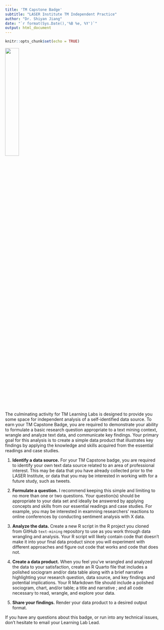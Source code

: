 ```yaml
---
title: 'TM Capstone Badge'
subtitle: "LASER Institute TM Independent Practice"
author: "Dr. Shiyan Jiang"
date: "`r format(Sys.Date(),'%B %e, %Y')`"
output: html_document
---
```


```r
knitr::opts_chunk$set(echo = TRUE)
```

![](img/tmb.png){width="30%"}

The culminating activity for TM Learning Labs is designed to provide you some space for independent analysis of a self-identified data source. To earn your TM Capstone Badge, you are required to demonstrate your ability to formulate a basic research question appropriate to a text mining context, wrangle and analyze text data, and communicate key findings. Your primary goal for this analysis is to create a simple data product that illustrates key findings by applying the knowledge and skills acquired from the essential readings and case studies.

1.  **Identify a data source.** For your TM Capstone badge, you are required to identify your own text data source related to an area of professional interest. This may be data that you have already collected prior to the LASER Institute, or data that you may be interested in working with for a future study, such as tweets.

2.  **Formulate a question.** I recommend keeping this simple and limiting to no more than one or two questions. Your question(s) should be appropriate to your data set and ideally be answered by applying concepts and skills from our essential readings and case studies. For example, you may be interested in examning researchers' reactions to online conferences by conducting sentiment analysis with X data.

3.  **Analyze the data.** Create a new R script in the R project you cloned from GitHub `text-mining` repository to use as you work through data wrangling and analysis. Your R script will likely contain code that doesn't make it into your final data product since you will experiment with different approaches and figure out code that works and code that does not.

4.  **Create a data product.** When you feel you've wrangled and analyzed the data to your satisfaction, create an R Quarto file that includes a polished sociogram and/or data table along with a brief narrative highlighting your research question, data source, and key findings and potential implications. Your R Markdown file should include a polished sociogram, chart, and/or table; a title and narrative ; and all code necessary to read, wrangle, and explore your data.

5.  **Share your findings.** Render your data product to a desired output format.

If you have any questions about this badge, or run into any technical issues, don't hesitate to email your Learning Lab Lead.
